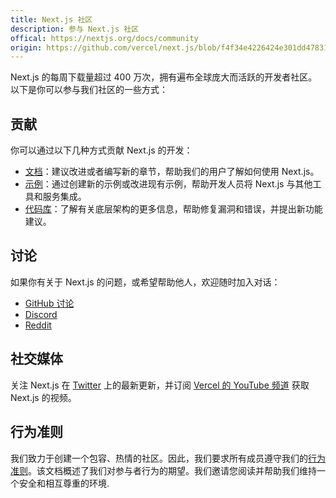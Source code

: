 ```yaml
---
title: Next.js 社区
description: 参与 Next.js 社区
offical: https://nextjs.org/docs/community
origin: https://github.com/vercel/next.js/blob/f4f34e4226424e301dd4783155c7a924a4a4a902/docs/05-community/index.mdx
---
```


Next.js 的每周下载量超过 400 万次，拥有遍布全球庞大而活跃的开发者社区。以下是你可以参与我们社区的一些方式：

## 贡献

你可以通过以下几种方式贡献 Next.js 的开发：

- [文档](/docs/community/contribution-guide)：建议改进或者编写新的章节，帮助我们的用户了解如何使用 Next.js。
- [示例](https://github.com/vercel/next.js/tree/canary/contributing/examples)：通过创建新的示例或改进现有示例，帮助开发人员将 Next.js 与其他工具和服务集成。
- [代码库](https://github.com/vercel/next.js/tree/canary/contributing/core)：了解有关底层架构的更多信息，帮助修复漏洞和错误，并提出新功能建议。

## 讨论

如果你有关于 Next.js 的问题，或希望帮助他人，欢迎随时加入对话：

- [GitHub 讨论](https://github.com/vercel/next.js/discussions)
- [Discord](https://discord.com/invite/bUG2bvbtHy)
- [Reddit](https://www.reddit.com/r/nextjs)

## 社交媒体

关注 Next.js 在 [Twitter](https://twitter.com/nextjs) 上的最新更新，并订阅 [Vercel 的 YouTube 频道](https://www.youtube.com/channel/UCgYPCZmCSd-fVuyyLRGUGbQ) 获取 Next.js 的视频。

## 行为准则

我们致力于创建一个包容、热情的社区。因此，我们要求所有成员遵守我们的[行为准则](https://github.com/vercel/next.js/blob/canary/CODE_OF_CONDUCT.md)。该文档概述了我们对参与者行为的期望。我们邀请您阅读并帮助我们维持一个安全和相互尊重的环境.

